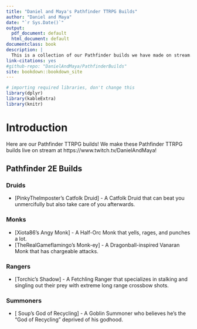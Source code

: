 --- 
title: "Daniel and Maya's Pathfinder TTRPG Builds"
author: "Daniel and Maya"
date: "`r Sys.Date()`"
output:
  pdf_document: default
  html_document: default
documentclass: book
description: |
  This is a collection of our Pathfinder builds we have made on stream.
link-citations: yes
#github-repo: "DanielAndMaya/PathfinderBuilds"
site: bookdown::bookdown_site
---

```{r settings, echo=FALSE, message=FALSE, warning=FALSE, results='asis'}
# importing required libraries, don't change this
library(dplyr)
library(kableExtra)
library(knitr)
```

# Introduction

Here are our Pathfinder TTRPG builds! We make these Pathfinder TTRPG builds live on stream at https://www.twitch.tv/DanielAndMaya!

## Pathfinder 2E Builds

### Druids

- [PinkyTheImposter's Catfolk Druid] - A Catfolk Druid that can beat you unmercifully but also take care of you afterwards.

### Monks

- [Xiota86's Angy Monk] - A Half-Orc Monk that yells, rages, and punches a lot.
- [TheRealGameflamingo's Monk-ey] - A Dragonball-inspired Vanaran Monk that has chargeable attacks.

### Rangers

- [Torchic's Shadow] - A Fetchling Ranger that specializes in stalking and singling out their prey with extreme long range crossbow shots.

### Summoners

- [ Soup's God of Recycling] - A Goblin Summoner who believes he's the "God of Recycling" deprived of his godhood.
